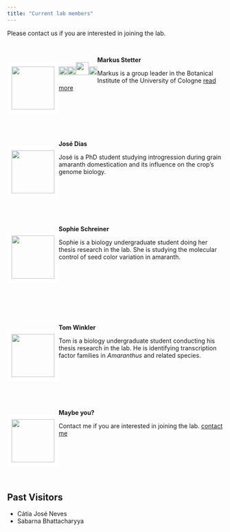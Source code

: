 ```yaml
---
title: "Current lab members"
---
```



Please contact us if you are interested in joining the lab.


<!-- break -->
<br>
<!-- break -->

<div style="float: left">
<img src="own_images/me_2016.jpg" style="width: 100px ;border:10px solid white">
</div>

**Markus Stetter** 
<div style="float: left">
<a href="https://twitter.com/mgstetter"><img src="own_images/Twitter_logo_blue.png" style="width: 20px;"></a><a href="http://mstetter.github.io"><img src="own_images/Home_icon_black.png" style="width: 20px;"></a><a href="https://scholar.google.de/citations?user=yYKVZQQAAAAJ&hl=en"><img src="own_images/scholar.png" style="width: 30px;"></a><a href="http://github.com/mstetter"><img src="own_images/GitHub-Mark-32px.png" style="width:20px;"></a>
</div>
Markus is a group leader in the Botanical Institute of the University of Cologne  [read more](about.html)  

<!-- break -->
<br>
<br>
<br>
<br>
<br>
<!-- break -->

<div style="float: left">
<img src="own_images/people/jose.jpg" style="width: 100px ;border:10px solid white">
</div>

**José Dias** 
<div style="float: left">
</div>
José is a PhD student studying introgression during grain amaranth domestication and its influence on the crop's genome biology. 
<!-- break -->
<br>
<br>
<br>
<br>
<br>
<br>
<br>

<!-- break -->

<div style="float: left">
<img src="own_images/people/catia.jpg" style="width: 100px ;border:10px solid white">
</div>


**Sophie Schreiner** 
<div style="float: left">
</div>
Sophie is a biology undergraduate student doing her thesis research in the lab. She is studying the molecular control of seed color variation in amaranth.

<!-- break -->
<br>
<br>
<br>
<br>
<br>
<br>
<br>

<!-- break -->
<div style="float: left">
<img src="own_images/people/tom.jpg" style="width: 100px ;border:10px solid white">
</div>

**Tom Winkler** 
<div style="float: left">
</div>

Tom is a biology undergraduate student conducting his thesis research in the lab. He is identifying transcription factor families in _Amaranthus_ and related species.
<!-- break -->
<br>
<br>
<br>
<br>
<br>
<br>
<br>

<!-- break -->

<div style="float: left">
<img src="own_images/DSC_0020.jpg" style="width: 100px ;border:10px solid white">
</div>

**Maybe you?** 
<div style="float: left">
</div>
Contact me if you are interested in joining the lab. [contact me](mailto:mgstetter@gmail.com) 


<!-- break -->
<br>
<br>
<br>
<br>
<br>
<!-- break -->

## Past Visitors
- Cátia José Neves
- Sabarna Bhattacharyya


<!-- Global site tag (gtag.js) - Google Analytics -->
<script async src="https://www.googletagmanager.com/gtag/js?id=UA-96594188-4"></script>
<script>
  window.dataLayer = window.dataLayer || [];
  function gtag(){dataLayer.push(arguments);}
  gtag('js', new Date());

  gtag('config', 'UA-96594188-4');
</script>
